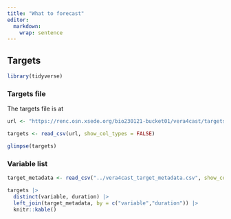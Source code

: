 ```yaml
---
title: "What to forecast"
editor: 
  markdown: 
    wrap: sentence
---
```


## Targets

```r
library(tidyverse)
```

### Targets file

The targets file is at 

```r
url <- "https://renc.osn.xsede.org/bio230121-bucket01/vera4cast/targets/duration=P1D/P1D-targets.csv.gz"
```

```r
targets <- read_csv(url, show_col_types = FALSE)
```

```r
glimpse(targets)
```

### Variable list 

```r
target_metadata <- read_csv("../vera4cast_target_metadata.csv", show_col_types = FALSE)
```

```r
targets |> 
  distinct(variable, duration) |> 
  left_join(target_metadata, by = c("variable","duration")) |> 
  knitr::kable()
```

